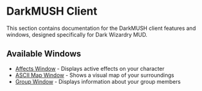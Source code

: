# DarkMUSH Client

This section contains documentation for the DarkMUSH client features and windows, designed specifically for Dark Wizardry MUD.

## Available Windows

- [Affects Window](/DarkMUSH/affectswindow) - Displays active effects on your character
- [ASCII Map Window](/DarkMUSH/asciimapwindow) - Shows a visual map of your surroundings
- [Group Window](/DarkMUSH/groupwindow) - Displays information about your group members 
